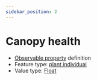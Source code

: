 ```yaml
---
sidebar_position: 2
---
```



# Canopy health

- [Observable property](/viewers/dawe-vocabs?uri=https://linked.data.gov.au/def/nrm/d0a31d21-b475-490e-a8d6-fbe374fc7391) definition
- Feature type: [plant individual](http://linked.data.gov.au/def/tern-cv/60d7edf8-98c6-43e9-841c-e176c334d270)
- Value type: [Float](https://w3id.org/tern/ontologies/tern/Float)


<Example protocolModule="condition-point-intercept" observableProperty="https://linked.data.gov.au/def/nrm/d0a31d21-b475-490e-a8d6-fbe374fc7391" />
